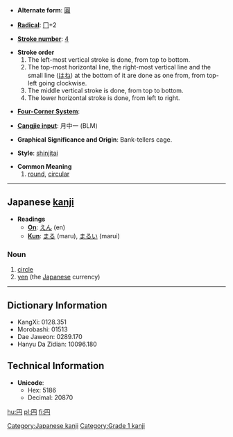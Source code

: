 * '''Alternate form''': [[圓]]

* '''[[Wiktionary:Chinese radical index| Radical]]''': [[Wiktionary:Chinese radical index 冂|冂]]+2

* '''[[Wiktionary:Chinese total strokes index|Stroke number]]''': [[Wiktionary:Chinese total strokes index 4|4]]

*'''Stroke order'''
*# The left-most vertical stroke is done, from top to bottom.
*# The top-most horizontal line, the right-most vertical line and the small line ([[はね]]) at the bottom of it are done as one from, from top-left going clockwise.
*# The middle vertical stroke is done, from top to bottom.
*# The lower horizontal stroke is done, from left to right.

* '''[[Wiktionary:Chinese four corner index|Four-Corner System]]''': 

* '''[[Wiktionary:Chinese Cangjie index|Cangjie input]]''': 月中一 (BLM)

* '''Graphical Significance and Origin''': Bank-tellers cage.

* '''Style''': [[shinjitai]]

* '''Common Meaning'''
*# [[round]], [[circular]]

----

== Japanese [[kanji]] ==

*'''Readings'''
**'''[[on#Japanese Romaji|On]]''': [[えん]] (en)
**'''[[kun#Japanese Romaji|Kun]]''': [[まる]] (maru), [[まるい]] (marui)

===Noun===
#[[circle]]
#[[yen]] (the [[Japanese]] currency)
 

----

== Dictionary Information ==

* KangXi: 0128.351
* Morobashi: 01513
* Dae Jaweon: 0289.170
* Hanyu Da Zidian: 10096.180

== Technical Information ==

* '''Unicode''':
** Hex: 5186
** Decimal: 20870

[[Category:Japanese kanji]]
[[Category:Grade 1 kanji]]

[[hu:円]]
[[pl:円]]
[[fi:円]]